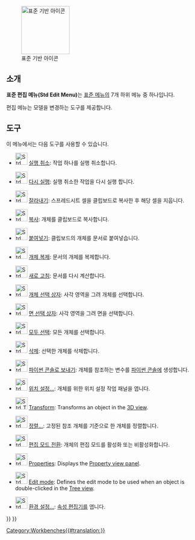 <languages/>

{{Docnav
|[[Std_File_Menu/ko|표준 파일 메뉴]]
|[[Std_View_Menu/ko|표준 보기 메뉴]]
|[[Std_Base/ko|표준 기반]]
|IconL=
|IconR=
|IconC=Freecad.svg
}}

[[Image:Freecad.svg|thumb|128px|표준 기반 아이콘]]

{{TOCright}}

<span id="Introduction"></span>
==소개==

'''표준 편집 메뉴(Std Edit Menu)'''는 [[Standard_Menu/ko|표준 메뉴]]의 7개 하위 메뉴 중 하나입니다.

<!--Please keep info below synchronized with Std_Base, Standard_Menu, Std_File_Menu etc.-->
{{StdMenu
|
[[Std_File_Menu/ko|파일]]
&nbsp;&nbsp;&nbsp;
[[Std_Edit_Menu/ko|편집]]
&nbsp;&nbsp;&nbsp;
[[Std_View_Menu/ko|보기]]
&nbsp;&nbsp;&nbsp;
[[Std_Tools_Menu/ko|도구]]
&nbsp;&nbsp;&nbsp;
[[Std_Macro_Menu/ko|매크로]]
&nbsp;&nbsp;&nbsp;
[[Std_Windows_Menu/ko|창]]
&nbsp;&nbsp;&nbsp;
[[Std_Help_Menu/ko|도움말]]
}}

<!--Please keep info below synchronized with Standard_Menu-->
편집 메뉴는 모델을 변경하는 도구를 제공합니다.

<span id="Tools"></span>
==도구==

이 메뉴에서는 다음 도구를 사용할 수 있습니다.

* [[File:Std_Undo.svg|32px]] [[Std_Undo/ko|실행 취소]]: 작업 하나를 실행 취소합니다.

* [[File:Std_Redo.svg|32px]] [[Std_Redo/ko|다시 실행]]: 실행 취소한 작업을 다시 실행 합니다.

* [[File:Std_Cut.svg|32px]] [[Std_Cut/ko|잘라내기]]: 스프레드시트 셀을 클립보드로 복사한 후 해당 셀을 지웁니다.

* [[File:Std_Copy.svg|32px]] [[Std_Copy/ko|복사]]: 개체를 클립보드로 복사합니다.

* [[File:Std_Paste.svg|32px]] [[Std_Paste/ko|붙여넣기]]: 클립보드의 개체를 문서로 붙여넣습니다. 

<div class="mw-translate-fuzzy">
* [[File:Std_DuplicateSelection.svg|32px]] [[Std_DuplicateSelection/ko|개체 복제]]: 문서의 개체를 복제합니다.
</div> 

* [[File:Std_Refresh.svg|32px]] [[Std_Refresh/ko|새로 고침]]: 문서를 다시 계산합니다.

* [[File:Std_BoxSelection.svg|32px]] [[Std_BoxSelection/ko|개체 선택 상자]]: 사각 영역을 그려 개체를 선택합니다.

* [[File:Std_BoxElementSelection.svg|32px]] [[Std_BoxElementSelection/ko|면 선택 상자]]: 사각 영역을 그려 면을 선택합니다.

* [[File:Std_SelectAll.svg|32px]] [[Std_SelectAll/ko|모두 선택]]: 모든 개체를 선택합니다.

* [[File:Std_Delete.svg|32px]] [[Std_Delete/ko|삭제]]: 선택한 개체를 삭제합니다.

<div class="mw-translate-fuzzy">
* [[File:Std_SendToPythonConsole.svg|32px]] [[Std_SendToPythonConsole/ko|파이썬 콘솔로 보내기]]: 개체를 참조하는 변수를 [[Python_console/ko|파이썬 콘솔]]에 생성합니다. {{Version/ko|0.19}}
</div>

* [[File:Std_Placement.svg|32px]] [[Std_Placement/ko|위치 설정...]]: 개체를 위한 위치 설정 작업 패널을 엽니다.

* [[File:Std_TransformManip.svg|32px]] [[Std_TransformManip|Transform]]: Transforms an object in the [[3D_view|3D view]].

* [[File:Std_Alignment.svg|32px]] [[Std_Alignment/ko|정렬...]]: 고정된 참조 개체를 기준으로 한 개체를 정렬합니다.

* [[File:Std_Edit.svg|32px]] [[Std_Edit/ko|편집 모드 전환]]: 개체의 편집 모드를 활성화 또는 비활성화합니다.

* [[File:Std_Properties.svg|32px]] [[Std_Properties|Properties]]: Displays the [[Property_editor|Property view panel]]. {{Version|1.0}}

* [[File:Std_UserEditMode.svg|32px]] [[Std_UserEditMode|Edit mode]]: Defines the edit mode to be used when an object is double-clicked in the [[Tree_view|Tree view]]. {{Version|0.20}}

<div class="mw-translate-fuzzy">
* [[File:Std_DlgPreferences.svg|32px]] [[Std_DlgPreferences/ko|환경 설정...]]: [[Preferences_Editor/ko|속성 편집기]]를 엽니다. {{Emphasis|-- MacOS에서는 이 메뉴 옵션이 편집 메뉴 대신 FreeCAD 메뉴에 나타날 수 있습니다.}}
</div>


{{Docnav
|[[Std_File_Menu/ko|표준 파일 메뉴]]
|[[Std_View_Menu/ko|표준 보기 메뉴]]
|[[Std_Base/ko|표준 기반]]
|IconL=
|IconR=
|IconC=Freecad.svg
}}

{{Std_Base_navi{{#translation:}}}}
{{Userdocnavi{{#translation:}}}}
[[Category:Workbenches{{#translation:}}]]